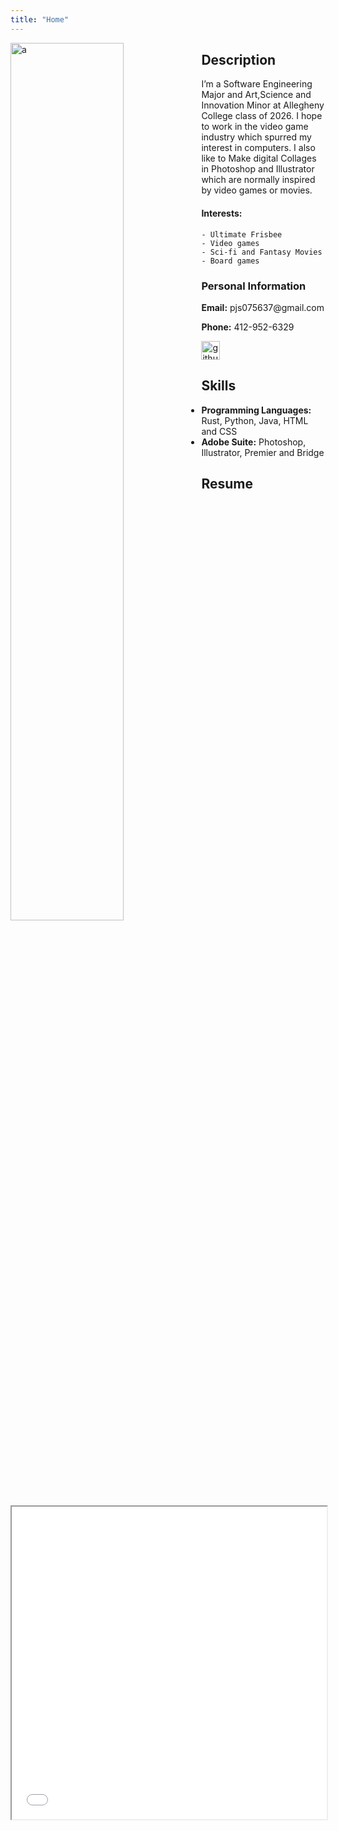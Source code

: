 ---
title: "Home"
---

<img class="avatar" src="/images/IMG_8566 (1).jpg" alt="a" style=avatar width=60% align="left"/>

<h2 style="border-bottom: none;">Description</h2>

I'm a Software Engineering Major and Art,Science and Innovation Minor at Allegheny College class of 2026. I hope to work in the video game industry which spurred my interest in computers. I also like to Make digital Collages in Photoshop and Illustrator which are normally inspired by video games or movies.

#### Interests:

    - Ultimate Frisbee
    - Video games
    - Sci-fi and Fantasy Movies
    - Board games

### Personal Information

**Email:** pjs075637@gmail.com

**Phone:** 412-952-6329

[<img src="/images/Octicons-mark-github.webp" alt="github logo" style="width:30px;"/>](https://github.com/Poiuy7312)


## Skills

- **Programming Languages:** Rust, Python, Java, HTML and CSS
- **Adobe Suite:** Photoshop, Illustrator, Premier and Bridge



## Resume

<iframe src="Files/Preston J. Smith Resume.pdf" margin=5% width="100%" height="500px"></iframe>